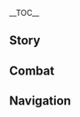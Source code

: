 {{CharacterTabs}}
{{LanguageTabs}}
{{Stub|1={{Meta/VO|tl=1|rm=1|Korean}}}}
__TOC__
==Story==
{{VO/Story
|character           = Venti
|language            = ko
|name                = 벤티

<!-- Hello -->
|vo_01_01_title      = 첫 만남…
|vo_01_01_subtitle   = Hello
|vo_01_01_file       = VO_{language}{character} Hello.ogg
|vo_01_01_tx         = 음냐… 잘 잤다, 엇, 안녕, 여행자, 또 만났네~ 날 기억 못하는 거야? 헤헤, 그럼 다시 네 여행에 동행할게. 네 시편은 세상에서 가장 뛰어난 음유시인인 내가 널리 부를 만해!
|vo_01_01_rm         = 
|vo_01_01_tl         = 

<!-- Chats -->
|vo_02_01_title      = 잡담・하프 연주
|vo_02_01_subtitle   = Chat: Playing the Lyre
|vo_02_01_file       = VO_{language}{character} Chat - Playing the Lyre.ogg
|vo_02_01_tx         = 계속 듣고 싶다면 내게 사과 하나 줘~
|vo_02_01_rm         = 
|vo_02_01_tl         = 

|vo_02_02_title      = 잡담・사과주
|vo_02_02_subtitle   = Chat: Apple Cider
|vo_02_02_file       = VO_{language}{character} Chat - Apple Cider.ogg
|vo_02_02_tx         = 아름드리 나무에 앉아 영원히 줄지 않는 사과주를 즐기고 싶어~ 하아
|vo_02_02_rm         = 
|vo_02_02_tl         = 

|vo_02_03_title      = 잡담・시편
|vo_02_03_subtitle   = Chat: Ballads
|vo_02_03_file       = VO_{language}{character} Chat - Ballads.ogg
|vo_02_03_tx         = 움직여, 여행자. 잃어버린 시편이 아직 우릴 기다리고 있어~
|vo_02_03_rm         = 
|vo_02_03_tl         = 

<!-- Weather -->
|vo_03_01_title      = 비가 올 때…
|vo_03_01_subtitle   = When It Rains
|vo_03_01_file       = VO_{language}{character} When It Rains.ogg
|vo_03_01_tx         = 와서 물웅덩이를 밟아봐! 누가 물보라를 더 크게 일으키나 보자고!
|vo_03_01_rm         = 
|vo_03_01_tl         = 

|vo_03_02_title      = 비가 그친 후…
|vo_03_02_subtitle   = After the Rain
|vo_03_02_file       = VO_{language}{character} After the Rain.ogg
|vo_03_02_tx         = 엇~ 이렇게 날이 개는 건가? 좀 더 놀고 싶은데
|vo_03_02_rm         = 
|vo_03_02_tl         = 

|vo_03_03_title      = 눈이 올 때…
|vo_03_03_subtitle   = When It Snows
|vo_03_03_file       = VO_{language}{character} When It Snows.ogg
|vo_03_03_tx         = 눈이 쌓이면… 눈싸움하자!
|vo_03_03_rm         = 
|vo_03_03_tl         = 

|vo_03_04_title      = 강풍이 불 때…
|vo_03_04_subtitle   = When the Wind Is Blowing
|vo_03_04_file       = VO_{language}{character} When the Wind Is Blowing.ogg
|vo_03_04_tx         = 모처럼의 기회인데, 같이 날아볼까?
|vo_03_04_rm         = 
|vo_03_04_tl         = 

<!-- Greetings -->
|vo_04_01_title      = 아침 인사…
|vo_04_01_subtitle   = Good Morning
|vo_04_01_file       = VO_{language}{character} Good Morning.ogg
|vo_04_01_tx         = 안녕, 새로운 모험을 시작하려고?
|vo_04_01_rm         = 
|vo_04_01_tl         = 

|vo_04_02_title      = 점심 인사…
|vo_04_02_subtitle   = Good Afternoon
|vo_04_02_file       = VO_{language}{character} Good Afternoon.ogg
|vo_04_02_tx         = 배고파… 하지만 다운 와이너리에 빌붙으러 갈 수도 없고… 어, 너구나! 헤헤, 외출하려고? 나도 데리고 가
|vo_04_02_rm         = 
|vo_04_02_tl         = 

|vo_04_03_title      = 저녁 인사…
|vo_04_03_subtitle   = Good Evening
|vo_04_03_file       = VO_{language}{character} Good Evening.ogg
|vo_04_03_tx         = 나 안 졸린데, 함께 산책해줄까?
|vo_04_03_rm         = 
|vo_04_03_tl         = 

|vo_04_04_title      = 굿나잇…
|vo_04_04_subtitle   = Good Night
|vo_04_04_file       = VO_{language}{character} Good Night.ogg
|vo_04_04_tx         = 쉬려고? 헤헤, 잘 자
|vo_04_04_rm         = 
|vo_04_04_tl         = 

<!-- About -->
|vo_05_01_title      = 벤티 자신에 대해…
|vo_05_01_subtitle   = About {character}
|vo_05_01_file       = VO_{language}{character} About {character}.ogg
|vo_05_01_tx         = 연습? 흥, 물론 필요없지, 이 티바트에서 내가 못하는 노래는 없어
|vo_05_01_rm         = 
|vo_05_01_tl         = 

<!-- About Us -->
|vo_06_01_title      = 우리에 대해・신곡
|vo_06_01_subtitle   = About Us: New Songs
|vo_06_01_file       = VO_{language}{character} About Us - New Songs.ogg
|vo_06_01_tx         = 널 가사에 넣고 싶어! 아, 왜 그런 표정을 짓는 거야? 비용이 걱정되는구나? 하하, 모라는 됐어… 네 이야기를 들려줘!
|vo_06_01_rm         = 
|vo_06_01_tl         = 

|vo_06_02_title      = 우리에 대해・용사
|vo_06_02_subtitle   = About Us: Heroes
|vo_06_02_friendship = 6
|vo_06_02_tx         = {{A|VO KO Venti About Us - Heroes (A).ogg}} {{A|VO KO Venti About Us - Heroes (B).ogg}} 아… 아… 음…! 헤헤, 용자가 나타나 {{MC|공주|왕자}}를 구하면, 당장 전 대륙에 이 노래를 퍼트리겠어
|vo_06_02_rm         = A... A... Eum...! Hehe, yongjaga natana {{MC|gongju|wangja}}reul guhamyeon, dangjang jeon daeryuge i noraereul peoteurigesseo
|vo_06_02_tl         = 

|vo_06_03_title      = 우리에 대해・사도
|vo_06_03_subtitle   = About Us: Apostles
|vo_06_03_friendship = 6
|vo_06_03_quest      = Song of the Dragon and Freedom
|vo_06_03_file       = VO_{language}{character} About Us - Apostles.ogg
|vo_06_03_tx         = 밤 바람 시원하구나, 신의 사도가 되기 딱 좋은 날씨야! 그럼 늦기 전에 빨리 내게 공양을 바쳐야지?
|vo_06_03_rm         = 
|vo_06_03_tl         = 

|vo_06_04_title      = 우리에 대해・부탁
|vo_06_04_subtitle   = About Us: Requests
|vo_06_04_friendship = 6
|vo_06_04_quest      = Song of the Dragon and Freedom
|vo_06_04_file       = VO_{language}{character} About Us - Requests.ogg
|vo_06_04_tx         = 엇, 바람의 신인 내가 더 노력해야 되나? 그럼 너도 성의를 보여봐, 간절하거나 열렬한 사랑, 아니면…
|vo_06_04_rm         = 
|vo_06_04_tl         = 

<!-- Miscellany I -->
|vo_07_01_title      = 「신의 눈」에 대해…
|vo_07_01_subtitle   = About the [[Vision]]
|vo_07_01_friendship = 4
|vo_07_01_file       = VO_{language}{character} About the Vision.ogg
|vo_07_01_tx         = 응? 내 신의 눈이 궁금해? 흠… 자, 받아. 마음에 들면 똑같은 걸 하나 만들어줄까? 헤헤헤
|vo_07_01_rm         = 
|vo_07_01_tl         = 

|vo_07_02_title      = 하고 싶은 이야기…
|vo_07_02_subtitle   = Something to Share
|vo_07_02_file       = VO_{language}{character} Something to Share.ogg
|vo_07_02_tx         = Olah! 헤헤, 이건 츄츄족 인사야, 이걸 배워서 뭐하냐고? 와, 아는 게 많을수록 좋은 작품이 나오는 거야, 음, 그러고 보니 츄츄족 언어로 가사를 써본 적이 없구나…
|vo_07_02_rm         = 
|vo_07_02_tl         = 

|vo_07_03_title      = 흥미있는 일…
|vo_07_03_subtitle   = Interesting Things
|vo_07_03_file       = VO_{language}{character} Interesting Things.ogg
|vo_07_03_tx         = 여행자, 세실리아를 본 적 있어? 조용한 절벽 꼭대기에 말 없이 피는 흰 야생화야, 내 생각엔 티바트에서 가장 아름다운 꽃인 것 같아
|vo_07_03_rm         = 
|vo_07_03_tl         = 

<!-- About Teammates -->
|vo_08_01_title      = 진에 대해…
|vo_08_01_subtitle   = About [[Jean]]
|vo_08_01_friendship = 4
|vo_08_01_file       = VO_{language}{character} About Jean.ogg
|vo_08_01_tx         = 기사단 단장 대행… 그녀가 어떤 사람이라고 생각해? 헤헤, 내 생각과 같네, 진지하고 용감하면서도 따스하지, 내 친구와 닮았어…
|vo_08_01_rm         = 
|vo_08_01_tl         = 

|vo_08_02_title      = 다이루크에 대해…
|vo_08_02_subtitle   = About [[Diluc]]
|vo_08_02_friendship = 4
|vo_08_02_file       = VO_{language}{character} About Diluc.ogg
|vo_08_02_tx         = 다이루크 어르신과 좋은 관계가 되고 싶다고? 그 사람 집에는 술이 엄~청~나~게~ 많아! 헤헤헤, 난 술 마시면 안 된다고? 그럼… 가서 냄새만 맡아볼게! 너도 맡아봐, 맡기만 하는 건 괜찮아
|vo_08_02_rm         = 
|vo_08_02_tl         = 

|vo_08_03_title      = 바바라에 대해…
|vo_08_03_subtitle   = About [[Barbara]]
|vo_08_03_friendship = 4
|vo_08_03_file       = VO_{language}{character} About Barbara.ogg
|vo_08_03_tx         = 노래를 기막히게 하는 프리스트 소녀를 알아? …응, 아이돌? …음, 하이터치회? 올 live? …그렇구나, 음악은 정말 심오해
|vo_08_03_rm         = 
|vo_08_03_tl         = 

|vo_08_04_title      = 레이저에 대해…
|vo_08_04_subtitle   = About [[Razor]]
|vo_08_04_friendship = 4
|vo_08_04_file       = VO_{language}{character} About Razor.ogg
|vo_08_04_tx         = 그 늑대 영지의 백발 소년, 아아, 그래? 늑대에게 키워졌구나… 어쩐지, 그 아이의 체취가 그립더라니…
|vo_08_04_rm         = 
|vo_08_04_tl         = 

|vo_08_05_title      = 모나에 대해…
|vo_08_05_subtitle   = About [[Mona]]
|vo_08_05_friendship = 4
|vo_08_05_file       = VO_{language}{character} About Mona.ogg
|vo_08_05_tx         = 아, 그 점성술사? 이렇게 말할게. 점술은 내 시와 마찬가지로 술값도 못 모으는 돈 안 되는 쓸모없는 기술이야. 점성술은 그래도 문화적인 전통이라 쓸모없는 것이 아니라고? 흥, 무례하잖아. 그러면 시도 마찬가지로 유용하다구
|vo_08_05_rm         = 
|vo_08_05_tl         = 

|vo_08_06_title      = 디오나에 대해…
|vo_08_06_subtitle   = About [[Diona]]
|vo_08_06_friendship = 4
|vo_08_06_file       = VO_{language}{character} About Diona.ogg
|vo_08_06_tx         = 명성이 자자한 캣테일 술집의 술. 하지만…. 으윽, 재, 재채기가. 엣츄! 아니면 가서 술 한잔 사 와. 후하게 사례할게. 정말이야
|vo_08_06_rm         = 
|vo_08_06_tl         = 

|vo_08_07_title      = 알베도에 대해…
|vo_08_07_subtitle   = About [[Albedo]]
|vo_08_07_friendship = 4
|vo_08_07_file       = VO_{language}{character} About Albedo.ogg
|vo_08_07_tx         = 흑토와 백악, 우주와 지층, 순결한 흙에서 나온 최초의 인간… 특징이 너무 뚜렷해서 차마 지나칠 수 없군. 이렇게 위험하고 오래된 기술이 만에 하나 통제 불능 상태가 된다면&mdash;&mdash;휴우, 됐어, 몬드의 문제는 몬드 사람이 해결해야지
|vo_08_07_rm         = 
|vo_08_07_tl         = 

|vo_08_08_title      = 모락스에 대해…
|vo_08_08_subtitle   = About [[Morax]]
|vo_08_08_friendship = 4
|vo_08_08_quest      = A New Star Approaches
|vo_08_08_file       = VO_{language}{character} About Morax.ogg
|vo_08_08_tx         = 너, 그 어르신을 만났어? 그는 요즘 어때? 「종려」라는 이름의 일반인이 됐다고? 그 꼰대에게 그건 엄청난 변화일걸. 위로의 의미로 바람이 시작되는 곳에 묻어둔 이 좋은 술을 가지고 만나러 가자. 아 참 그 사람 아직도 강해? 실력이 얼마 남았어? 이렇게 갔다가 얻어터지진 않겠지?
|vo_08_08_rm         = 
|vo_08_08_tl         = 

|vo_08_09_title      = 유라에 대해…
|vo_08_09_subtitle   = About [[Eula]]
|vo_08_09_friendship = 4
|vo_08_09_file       = VO_{language}{character} About Eula.ogg
|vo_08_09_tx         = 유라는 술에 대한 센스가 꽤 좋은 편이야. 여름 겨울 불문하고 차가운 걸 마시는 습관은 지금의 몬드에선 아주 드물거든. 헤헤, 그녀와 좋은 술친구가 될 수 있을 것 같아. 응? 내가 로렌스 가문에 대해 만든 노래가… 벌써 유라 귀에 들어갔다고? 하하, 뭐 어때, 같이 부르게 될지도 모르잖아
|vo_08_09_rm         = 
|vo_08_09_tl         = 

|vo_08_10_title      = 바알에 대해…
|vo_08_10_subtitle   = About [[Raiden Shogun|Baal]]
|vo_08_10_friendship = 4
|vo_08_10_quest      = Omnipresence Over Mortals
|vo_08_10_file       = VO_{language}{character} About Baal.ogg
|vo_08_10_tx         = 듣자니 너 그 안하무인인 라이덴 쇼군도 이겼다면서? 아… 그녀는 그림자 무사였을 때부터 극강의 무예를 추구했지. 이제 별 이상한 구실을 다 갖다 대면서 너한테 대련을 청할 거야. 음, 그녀의 약점을 귀띔해줄 테니 가까이 와봐——바로 「달달한 간식」이야!
|vo_08_10_rm         = 
|vo_08_10_tl         = 

|vo_08_11_title      = 부에르에 대해…
|vo_08_11_subtitle   = About [[Lesser Lord Kusanali|Buer]]
|vo_08_11_friendship = 4
|vo_08_11_quest      = Akasha Pulses, the Kalpa Flame Rises
|vo_08_11_file       = VO_{language}{character} About Buer.ogg
|vo_08_11_tx         = 풀의 신이라… 풀의 신 하면 아무래도 「꿈」과 관련된 권능이 먼저 떠오르겠지? 내가 쓴 시처럼 풀의 신이 만든 꿈에도 낭만과 상상이 가득하거든. 나랑 여러모로 잘 맞는다니까
|vo_08_11_rm         = Purui Sin-ira... Purui Sin hamyeon amuraedo "kkum"-gwa gwanryeondoen gwonneung'i meonjeo tteo'oreugetji? Naega sseun sicheoreom Purui Sin-i mandeun kkumedo nangman'gwa sangsang'i gadeukhageodeun. Na-rang yeoreomoro jal manneundanikka
|vo_08_11_tl         = 

<!-- More About -->
|vo_09_01_title      = 벤티에 대해 알기・첫 번째
|vo_09_01_subtitle   = More About {character}: I
|vo_09_01_file       = VO_{language}{character} More About {character} - 01.ogg
|vo_09_01_tx         = 마침 잘 왔어, 여행자, 네 소원이 뭔지 들어보고 싶어
|vo_09_01_rm         = 
|vo_09_01_tl         = 

|vo_09_02_title      = 벤티에 대해 알기・두 번째
|vo_09_02_subtitle   = More About {character}: II
|vo_09_02_friendship = 3
|vo_09_02_file       = VO_{language}{character} More About {character} - 02.ogg
|vo_09_02_tx         = 너와 함께하는 여행은 정말 재미난 일이야, 한 가지 흠이 있다면 네 곁의 그 쪼매난 녀석이지. 너무 잘 먹어~ 너희 식비 어마어마하지? 하하
|vo_09_02_rm         = 
|vo_09_02_tl         = 

|vo_09_03_title      = 벤티에 대해 알기・세 번째
|vo_09_03_subtitle   = More About {character}: III
|vo_09_03_friendship = 4
|vo_09_03_file       = VO_{language}{character} More About {character} - 03.ogg
|vo_09_03_tx         = 불의 신은 제멋대로 날뛰는 전투광이야. 바위의 신은 사람 마음을 모르는 꽉 막힌 놈이고. 그런 걸 어떻게 아냐고? 하하, 서사시에 그들의 이야기가 다 나와있어. 그 시절의 이야기들이 전부
|vo_09_03_rm         = 
|vo_09_03_tl         = 

|vo_09_04_title      = 벤티에 대해 알기・네 번째
|vo_09_04_subtitle   = More About {character}: IV
|vo_09_04_friendship = 5
|vo_09_04_file       = VO_{language}{character} More About {character} - 04.ogg
|vo_09_04_tx         = 셀레스티아, 나도 그곳까지 날아갈 수 없을지 몰라. 게다가 거기에는 감로수가 없어서 맛난 과일이 열리지 않아, 그러니 술맛은 더욱 별로겠지? 헷, 초대를 해도 가고 싶지 않아
|vo_09_04_rm         = 
|vo_09_04_tl         = 

|vo_09_05_title      = 벤티에 대해 알기・다섯 번째
|vo_09_05_subtitle   = More About {character}: V
|vo_09_05_friendship = 6
|vo_09_05_file       = VO_{language}{character} More About {character} - 05.ogg
|vo_09_05_tx         = 내 소원? 음, 예전엔 온 세상을 떠돌아다니는 거였어. 지금도 그런데 바람이 하나 더 생겼어. 너와 함께 떠돌고 싶어, 네가 있어야지만 완전해져. 기록하는 사람은 모험가와 함께해야만 완전해지는 법이지, 헤헤헤!
|vo_09_05_rm         = 
|vo_09_05_tl         = 

<!-- Miscellany II -->
|vo_10_01_title      = 벤티의 취미…
|vo_10_01_subtitle   = {character}'s Hobbies
|vo_10_01_file       = VO_{language}{character} Hobbies.ogg
|vo_10_01_tx         = 나 술 좋아해! 바람도! 아, 바람으로 빚은 술이 있다면 좋겠네
|vo_10_01_rm         = 
|vo_10_01_tl         = 

|vo_10_02_title      = 벤티의 고민…
|vo_10_02_subtitle   = {character}'s Troubles
|vo_10_02_file       = VO_{language}{character} Troubles.ogg
|vo_10_02_tx         = 사실 고양이가 근처에 있으면 난 재채기를 참을 수 없어…. 에-에-에취! 으후…. 생각만 해도 재채기가 나오네…. 하, 이 병을 고칠 방법이 있을까?
|vo_10_02_rm         = 
|vo_10_02_tl         = 

|vo_10_03_title      = 좋아하는 음식…
|vo_10_03_subtitle   = Favorite Food
|vo_10_03_file       = VO_{language}{character} Favorite Food.ogg
|vo_10_03_tx         = 너도 사과 하나 먹을래? 방금 땄어. 음, 아~ 사각사각하고 달아. 사과야말로 신의 선물이지!
|vo_10_03_rm         = 
|vo_10_03_tl         = 

|vo_10_04_title      = 싫어하는 음식…
|vo_10_04_subtitle   = Least Favorite Food
|vo_10_04_file       = VO_{language}{character} Least Favorite Food.ogg
|vo_10_04_tx         = 뭐 맛난 거 만들고 있는 거야? 엇? 뜨거운 치즈 케이크! 이거… 안 돼. 뜨겁고 찐득찐득, 너무 느끼해…
|vo_10_04_rm         = 
|vo_10_04_tl         = 

<!-- Receiving a Gift -->
|vo_11_01_title      = 선물 획득・첫 번째
|vo_11_01_subtitle   = Receiving a Gift: I
|vo_11_01_file       = VO_{language}{character} Receiving a Gift - 01.ogg
|vo_11_01_tx         = 아, 대만족이야! 내일도 해줄 거지? 모레도 해줄 거지?
|vo_11_01_rm         = 
|vo_11_01_tl         = 

|vo_11_02_title      = 선물 획득・두 번째
|vo_11_02_subtitle   = Receiving a Gift: II
|vo_11_02_file       = VO_{language}{character} Receiving a Gift - 02.ogg
|vo_11_02_tx         = 후, 배불러라. 과일도 못 먹겠어…
|vo_11_02_rm         = 
|vo_11_02_tl         = 

|vo_11_03_title      = 선물 획득・세 번째
|vo_11_03_subtitle   = Receiving a Gift: III
|vo_11_03_file       = VO_{language}{character} Receiving a Gift - 03.ogg
|vo_11_03_tx         = 나조차도 먹기 힘든 음식이라니. 음… 이것 참 곤란한걸
|vo_11_03_rm         = 
|vo_11_03_tl         = 

<!-- Birthday -->
|vo_12_01_title      = 생일…
|vo_12_01_subtitle   = Birthday
|vo_12_01_file       = VO_{language}{character} Birthday.ogg
|vo_12_01_tx         = 예전에 친구가 생일에는 케이크를 먹어야 한다고 했는데…. 자, 사과 케이크! 숟가락 받아, 오븐에서 꺼낼 때 좀 무너져서 사과 파이처럼 보여. 아, 디저트는 역시 어렵군
|vo_12_01_rm         = 
|vo_12_01_tl         = 

<!-- Feelings About Ascension -->
|vo_13_01_title      = 돌파의 느낌・기
|vo_13_01_subtitle   = Feelings About Ascension: Intro
|vo_13_01_ascension  = 1
|vo_13_01_file       = VO_{language}{character} Feelings About Ascension -  01.ogg
|vo_13_01_tx         = 우옷! 방금 무슨 일이 일어난 거지?!
|vo_13_01_rm         = 
|vo_13_01_tl         = 

|vo_13_02_title      = 돌파의 느낌・승
|vo_13_02_subtitle   = Feelings About Ascension: Building Up
|vo_13_02_ascension  = 2
|vo_13_02_file       = VO_{language}{character} Feelings About Ascension -  02.ogg
|vo_13_02_tx         = 수고했어. 음악 좀 들으며 쉴래? 기상곡이 좋아? 아니면 세레나데?
|vo_13_02_rm         = 
|vo_13_02_tl         = 

|vo_13_03_title      = 돌파의 느낌・전
|vo_13_03_subtitle   = Feelings About Ascension: Climax
|vo_13_03_ascension  = 4
|vo_13_03_file       = VO_{language}{character} Feelings About Ascension -  03.ogg
|vo_13_03_tx         = 자, 여기 앉아. 내가 새로운 시를 썼다고~ 「여행자의 바람」이라는 시야
|vo_13_03_rm         = 
|vo_13_03_tl         = 

|vo_13_04_title      = 돌파의 느낌・결
|vo_13_04_subtitle   = Feelings About Ascension: Conclusion
|vo_13_04_ascension  = 6
|vo_13_04_file       = VO_{language}{character} Feelings About Ascension -  04.ogg
|vo_13_04_tx         = 아…. 이 풍경들 질리도록 봤는데, 네가 옆에 있으니 또 다르네. 너 기이한 능력을 한 무더기 숨기고 있는 건 아니지…? 음, 그것도 괜찮네. 내가 사람 보는 눈이 정확하다는 거니까, 하하핫
|vo_13_04_rm         = 
|vo_13_04_tl         = 
}}

==Combat==
{{Combat VO
|character           = Venti
|language            = ko

|skill_1_tx          = 와우——
|skill_1_rm          = 
|skill_1_tl          = 
|skill_2_tx          = 여기야
|skill_2_rm          = 
|skill_2_tl          = 
|skill_3_tx          = 발 밑을 조심해
|skill_3_rm          = 
|skill_3_tl          = 
|skill_4_tx          = 함께 놀자
|skill_4_rm          = 
|skill_4_tl          = 
|skill_5_file        = Elemental Skill 2 01,Elemental Skill 2 02

|burst_1_tx          = 도망갈 생각 마!
|burst_1_rm          = 
|burst_1_tl          = 
|burst_2_tx          = 바람이 불고 있어!
|burst_2_rm          = 
|burst_2_tl          = 

|sprint-s_1_tx       = 나 빠르지?
|sprint-s_1_rm       = 
|sprint-s_1_tl       = 
|sprint-s_2_file     = Sprint Start 02,Sprint Start 03,Sprint Start 04

|glider_1_tx         = 휘이~
|glider_1_rm         = 
|glider_1_tl         = 
|glider_2_file       = Deploying Wind Glider 02,Deploying Wind Glider 03,Deploying Wind Glider 04

|chest_1_tx          = 큼큼, 「보물상자의 노래」를 들어봐!
|chest_1_rm          = 
|chest_1_tl          = 
|chest_2_tx          = 헤헤, 「바람 신의 가호」에 감사 인사를 올리지 않을래?
|chest_2_rm          = 
|chest_2_tl          = 
|chest_3_tx          = 수확이 엄청나. 술을 잔뜩 바꿀 수 있겠어~
|chest_3_rm          = 
|chest_3_tl          = 

|low-hp_1_tx         = 잠깐, 이건 장난이 아니야!
|low-hp_1_rm         = 
|low-hp_1_tl         = 
|low-hp_2_tx         = 어라라~
|low-hp_2_rm         = 
|low-hp_2_tl         = 
|low-hp_3_tx         = 너무한 거 아냐~
|low-hp_3_rm         = 
|low-hp_3_tl         = 

|ally-low-hp_1_tx    = 내게 맡겨
|ally-low-hp_1_rm    = 
|ally-low-hp_1_tl    = 
|ally-low-hp_2_tx    = 아직 포기할 수 없어"
|ally-low-hp_2_rm    = 
|ally-low-hp_2_tl    = 

|fallen_1_tx         = 잠깐 눈 좀 붙이자…
|fallen_1_rm         = 
|fallen_1_tl         = 
|fallen_2_tx         = 아야, 줄이 끊어졌어…
|fallen_2_rm         = 
|fallen_2_tl         = 
|fallen_3_tx         = 으악…
|fallen_3_rm         = 
|fallen_3_tl         = 

|hit-l_1_file        = Light Hit Taken 02
|hit-l_1_tx          = 아야…
|hit-l_1_rm          = 
|hit-l_1_tl          = 
|hit-l_2_file        = Light Hit Taken 01,Light Hit Taken 03,Light Hit Taken 04,Light Hit Taken 05,Light Hit Taken 06

|hit-h_1_file        = Heavy Hit Taken 02
|hit-h_1_tx          = 정말 거칠구나
|hit-h_1_rm          = 
|hit-h_1_tl          = 
|hit-h_2_file        = Heavy Hit Taken 01,Heavy Hit Taken 03,Heavy Hit Taken 04,Heavy Hit Taken 05,Heavy Hit Taken 06

|join_1_tx           = 조율 완료~
|join_1_rm           = 
|join_1_tl           = 
|join_2_tx           = 오래 기다렸지?
|join_2_rm           = 
|join_2_tl           = 
|join_3_tx           = 몸 풀 준비는 됐어?
|join_3_rm           = 
|join_3_tl           = 

|atk-l_1_file        = Light Attack 01,Light Attack 02,Light Attack 03,Light Attack 04,Light Attack 05,Light Attack 06,Light Attack 07

|atk-m_1_file        = Mid Attack 01,Mid Attack 02,Mid Attack 03

|atk-h_1_file        = Heavy Attack 01,Heavy Attack 02,Heavy Attack 03

|climb_1_file        = Climbing 01,Climbing 02,Climbing 03,Climbing 04,Climbing 05

|jump_1_file         = Jumping 01,Jumping 02,Jumping 03,Jumping 04,Jumping 05
}}

==Navigation==
{{Character Navbox|link type=vo-ko}}